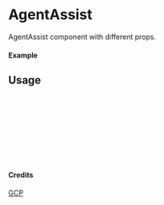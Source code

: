 
<Meta of={AgentAssist} title="GCP/AgentAssist" />

# AgentAssist

AgentAssist component with different props.

#### Example

<Canvas of={AgentAssist.Primary} />

## Usage

```ts
import { AgentAssist } from "yadl-ui";

const Example = () => {
  return (
      <AgentAssist />
  );
};

export default Example;
```

#### Credits
[GCP](https://cloud.google.com/icons)
